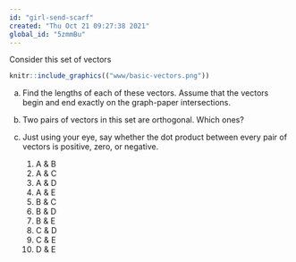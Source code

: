 ```yaml
---
id: "girl-send-scarf"
created: "Thu Oct 21 09:27:38 2021"
global_id: "5zmmBu"
---
```


Consider this set of vectors

```r
knitr::include_graphics(("www/basic-vectors.png"))
```

a. Find the lengths of each of these vectors. Assume that the vectors begin and end exactly on the graph-paper intersections.

b. Two pairs of vectors in this set are orthogonal. Which ones?

c. Just using your eye, say whether the dot product between every pair of vectors is positive, zero, or  negative.

    #. A & B
    #. A & C
    #. A & D
    #. A & E
    #. B & C
    #. B & D
    #. B & E
    #. C & D
    #. C & E
    #. D & E
